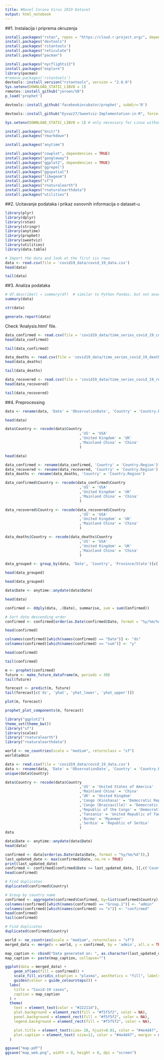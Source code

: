 ```yaml
---
title: #Novel Corona Virus 2019 Dataset
output: html_notebook
---
```


\#\#1. Instalacija i priprema okruzenja

```r
install.packages("rstan", repos = "https://cloud.r-project.org/", dependencies = TRUE)
install.packages("devtools")
install.packages('rstantools')
install.packages("reticulate")
install.packages("pacman")
```

```r
install.packages("nycflights13")
install.packages("explore") 
library(pacman)
#remove.packages('rstantools')
devtools::install_version("rstantools", version = "2.0.0") 
Sys.setenv(DOWNLOAD_STATIC_LIBV8 = 1)
remotes::install_github("jeroen/V8")
p_load('prophet') 
```

```r
devtools::install_github('facebookincubator/prophet', subdir='R')
```

```r
devtools::install_github("Eyvaz27/Sweetviz-Implementation-in-R", force = TRUE)
```

```r
Sys.setenv(DOWNLOAD_STATIC_LIBV8 = 1) # only necessary for Linux without the nodejs library / headers
```

```r
install.packages("knitr")
install.packages("rmarkdown")
```

```r
install.packages("anytime")
```

```r
install.packages("cowplot", dependencies = TRUE)
install.packages("googleway")
install.packages("ggplot2", dependencies = TRUE)
install.packages("ggrepel") 
install.packages("ggspatial")
install.packages("libwgeom")
install.packages("sf")
install.packages("rnaturalearth")
install.packages("rnaturalearthdata")
install.packages("utilities")
```

\#\#2. Ucitavanje podataka i prikaz osnovnih informacija o dataset-u

```r
library(plyr)
library(dplyr)
library(rstan)
library(stringr)
library(anytime)
library(prophet)
library(sweetviz)
library(utilities)
library(data.table)
```

```r
# Import the data and look at the first six rows
data <- read.csv(file = 'covid19_data/covid_19_data.csv')
head(data)
```

```r
tail(data)
```

\#\#3. Analiza podataka

```r
# df.describe() ⇔ summary(df)  # similar to Python Pandas, but not exactly the same
summary(data)
```

```r
str(data)
```

```r
generate.report(data)
```

Check 'Analysis.html' file.

```r
data_confirmed <- read.csv(file = 'covid19_data/time_series_covid_19_confirmed.csv')
head(data_confirmed)
```

```r
tail(data_confirmed)
```

```r
data_deaths <- read.csv(file = 'covid19_data/time_series_covid_19_deaths.csv')
head(data_deaths)
```

```r
tail(data_deaths)
```

```r
data_recovered <- read.csv(file = 'covid19_data/time_series_covid_19_recovered.csv')
head(data_recovered)
```

```r
tail(data_recovered)
```

\#\#4. Preprocessing

```r
data <- rename(data, 'Date' = 'ObservationDate', 'Country' = 'Country.Region')
```

```r
head(data)
```

```r
data$Country <- recode(data$Country
                                  ,'US' = 'USA'
                                  ,'United Kingdom' = 'UK'
                                  ,'Mainland China' = 'China'
                                  )
```

```r
head(data)
```

```r
data_confirmed <- rename(data_confirmed, 'Country' = 'Country.Region')
data_recovered <- rename(data_recovered, 'Country' = 'Country.Region')
data_deaths <- rename(data_deaths, 'Country' = 'Country.Region')
```

```r
data_confirmed$Country <- recode(data_confirmed$Country
                                  ,'US' = 'USA'
                                  ,'United Kingdom' = 'UK'
                                  ,'Mainland China' = 'China'
                                  )

data_recovered$Country <- recode(data_recovered$Country
                                  ,'US' = 'USA'
                                  ,'United Kingdom' = 'UK'
                                  ,'Mainland China' = 'China'
                                  )

data_deaths$Country <- recode(data_deaths$Country
                                  ,'US' = 'USA'
                                  ,'United Kingdom' = 'UK'
                                  ,'Mainland China' = 'China'
                                  )
```

```r
data_grouped <- group_by(data, 'Date', 'Country', 'Province/State')[c('SNo', 'Date', 'Province.State', 'Country', 'Confirmed', 'Deaths', 'Recovered')]
```

```r
head(data_grouped)
```

```r
head(data_grouped)
```

```r
data$Date <- anytime::anydate(data$Date)
```

```r
head(data)
```

```r
confirmed <- ddply(data, .(Date), summarise, sum = sum(Confirmed))
```

```r
# Sort date descending order
confirmed <- confirmed[order(as.Date(confirmed$Date, format = "%y/%m/%d")),]
```

```r
head(confirmed)
```

```r
colnames(confirmed)[which(names(confirmed) == "Date")] <- "ds"
colnames(confirmed)[which(names(confirmed) == "sum")] <- "y"
```

```r
head(confirmed)
```

```r
tail(confirmed)
```

```r
m <- prophet(confirmed)
future <- make_future_dataframe(m, periods = 30)
tail(future)
```

```r
forecast <- predict(m, future)
tail(forecast[c('ds', 'yhat', 'yhat_lower', 'yhat_upper')])
```

```r
plot(m, forecast)
```

```r
prophet_plot_components(m, forecast)
```

```r
library("ggplot2")
theme_set(theme_bw())
library("sf")
library(scales) 
library("rnaturalearth")
library("rnaturalearthdata")
```
```r
world <- ne_countries(scale = "medium", returnclass = "sf")
world$admin
```

```r
data <- read.csv(file = 'covid19_data/covid_19_data.csv')
data <- rename(data, 'Date' = 'ObservationDate', 'Country' = 'Country.Region')
unique(data$Country)
```

```r
data$Country <- recode(data$Country
                                  ,'US' = 'United States of America'
                                  ,'Mainland China' = 'China'
                                  ,'UK' = 'United Kingdom'
                                  ,'Congo (Kinshasa)' = 'Democratic Republic of the Congo'
                                  ,'Congo (Brazzaville)' = 'Democratic Republic of the Congo'
                                  ,'Republic of the Congo' = 'Democratic Republic of the Congo'
                                  ,'Tanzania' = 'United Republic of Tanzania'
                                  ,'Burma' = 'Myanmar'
                                  ,'Serbia' = 'Republic of Serbia'
                                  )
data

```

```r
data$Date <- anytime::anydate(data$Date)
head(data)
```

```r
confirmed <- data[order(as.Date(data$Date, format = "%y/%m/%d")),]
last_updated_date <- max(confirmed$Date, na.rm = TRUE)
print(last_updated_date)
confirmed <- confirmed[confirmed$Date >= last_updated_date, ][,c('Country','Confirmed')]
head(confirmed)
```

```r
# Find duplicates
duplicated(confirmed$Country)
```

```r
# Group by country name
confirmed <- aggregate(confirmed$Confirmed, by=list(confirmed$Country), FUN=sum)
colnames(confirmed)[which(names(confirmed) == "Group.1")] <- "admin"
colnames(confirmed)[which(names(confirmed) == "x")] <- "confirmed"
head(confirmed)
tail(confirmed)
```

```r
# Find duplicates
duplicated(confirmed$Country)
```

```r
world <- ne_countries(scale = "medium", returnclass = "sf")
merged_data <- merge(x = world, y = confirmed, by = 'admin', all.x = TRUE)
```

```r
map_caption <- cbind("Data generated on: ", as.character(last_updated_date))
map_caption <- paste(map_caption, collapse="")
```

```r
ggplot(data = merged_data) +
    geom_sf(aes(fill = confirmed)) +
    scale_fill_viridis_c(option = "plasma", aesthetics = "fill", labels = comma, name = "Total confirmed Covid-19 cases") + 
    guides(colour = guide_coloursteps()) +
  labs(
    title = "Covid-19 cases",
    caption = map_caption
  ) +
  theme(
    text = element_text(color = "#22211d"),
    plot.background = element_rect(fill = "#f5f5f2", color = NA),
    panel.background = element_rect(fill = "#f5f5f2", color = NA),
    legend.background = element_rect(fill = "#f5f5f2", color = NA),

    plot.title = element_text(size= 20, hjust=0.01, color = "#4e4d47", margin = margin(b = -0.1, t = 0.4, l = 2, unit = "cm")),
    plot.caption = element_text( size=12, color = "#4e4d47", margin = margin(b = 0.3, r=-99, unit = "cm") )
  )

ggsave("map.pdf")
ggsave("map_web.png", width = 8, height = 8, dpi = "screen")
```
